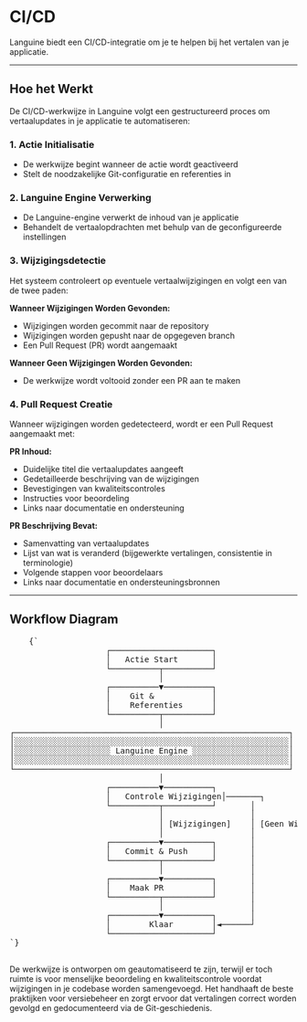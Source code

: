 # CI/CD

Languine biedt een CI/CD-integratie om je te helpen bij het vertalen van je applicatie.

---

## Hoe het Werkt

De CI/CD-werkwijze in Languine volgt een gestructureerd proces om vertaalupdates in je applicatie te automatiseren:

### 1. Actie Initialisatie
- De werkwijze begint wanneer de actie wordt geactiveerd
- Stelt de noodzakelijke Git-configuratie en referenties in

### 2. Languine Engine Verwerking
- De Languine-engine verwerkt de inhoud van je applicatie
- Behandelt de vertaalopdrachten met behulp van de geconfigureerde instellingen

### 3. Wijzigingsdetectie
Het systeem controleert op eventuele vertaalwijzigingen en volgt een van de twee paden:

**Wanneer Wijzigingen Worden Gevonden:**
- Wijzigingen worden gecommit naar de repository
- Wijzigingen worden gepusht naar de opgegeven branch
- Een Pull Request (PR) wordt aangemaakt

**Wanneer Geen Wijzigingen Worden Gevonden:**
- De werkwijze wordt voltooid zonder een PR aan te maken

### 4. Pull Request Creatie
Wanneer wijzigingen worden gedetecteerd, wordt er een Pull Request aangemaakt met:

**PR Inhoud:**
- Duidelijke titel die vertaalupdates aangeeft
- Gedetailleerde beschrijving van de wijzigingen
- Bevestigingen van kwaliteitscontroles
- Instructies voor beoordeling
- Links naar documentatie en ondersteuning

**PR Beschrijving Bevat:**
- Samenvatting van vertaalupdates
- Lijst van wat is veranderd (bijgewerkte vertalingen, consistentie in terminologie)
- Volgende stappen voor beoordelaars
- Links naar documentatie en ondersteuningsbronnen

---

## Workflow Diagram

<div className="flex flex-col items-center justify-center p-4 h-[400px] sm:h-[500px] md:h-[650px]">
  <pre
    className="p-4 text-sm leading-5 mb-4 scale-[0.5] sm:scale-[0.65] md:scale-90 transform-gpu"
    style={{
      fontFamily: "monospace",
      whiteSpace: "pre",
      textAlign: "left",
    }}
  >
    {`
                    ┌─────────────────────┐
                    │   Actie Start       │
                    └──────────┬──────────┘
                               │
                    ┌──────────▼──────────┐
                    │    Git &            │
                    │    Referenties      │
                    └──────────┬──────────┘
                               │
┌─────────────────────────────────────────────────────────┐
│░░░░░░░░░░░░░░░░░░░░░░░░░░░░░░░░░░░░░░░░░░░░░░░░░░░░░░░░░│
│░░░░░░░░░░░░░░░░░░░░ Languine Engine ░░░░░░░░░░░░░░░░░░░░│
│░░░░░░░░░░░░░░░░░░░░░░░░░░░░░░░░░░░░░░░░░░░░░░░░░░░░░░░░░│
└─────────────────────────────────────────────────────────┘
                               │
                    ┌──────────▼──────────┐
                    │   Controle Wijzigingen│───────┐
                    └──────────┬──────────┘       │
                               │                  │
                               │ [Wijzigingen]    │ [Geen Wijzigingen]
                               │                  │
                    ┌──────────▼──────────┐       │
                    │   Commit & Push     │       │
                    └──────────┬──────────┘       │
                               │                  │
                    ┌──────────▼──────────┐       │
                    │    Maak PR          │       │
                    └──────────┬──────────┘       │
                               │                  │
                    ┌──────────▼──────────┐       │
                    │        Klaar        │◄──────┘
                    └─────────────────────┘
`}
  </pre>
</div>

De werkwijze is ontworpen om geautomatiseerd te zijn, terwijl er toch ruimte is voor menselijke beoordeling en kwaliteitscontrole voordat wijzigingen in je codebase worden samengevoegd. Het handhaaft de beste praktijken voor versiebeheer en zorgt ervoor dat vertalingen correct worden gevolgd en gedocumenteerd via de Git-geschiedenis.
